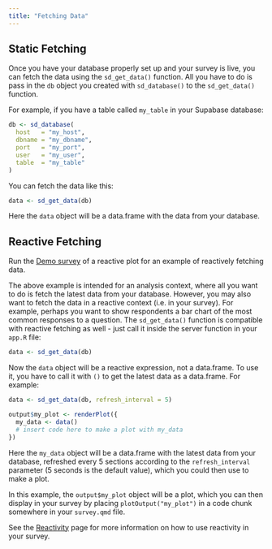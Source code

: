 ```yaml
---
title: "Fetching Data"
---
```


## Static Fetching

Once you have your database properly set up and your survey is live, you can fetch the data using the `sd_get_data()` function. All you have to do is pass in the `db` object you created with `sd_database()` to the `sd_get_data()` function. 

For example, if you have a table called `my_table` in your Supabase database:

```r
db <- sd_database(
  host   = "my_host",
  dbname = "my_dbname",
  port   = "my_port",
  user   = "my_user",
  table  = "my_table"
)
```

You can fetch the data like this:

```r
data <- sd_get_data(db)
```

Here the `data` object will be a data.frame with the data from your database.

## Reactive Fetching

::: {.callout-tip}

Run the [Demo survey](https://github.com/surveydown-dev/demo-reactive-plot) of a reactive plot for an example of reactively fetching data.

:::

The above example is intended for an analysis context, where all you want to do is fetch the latest data from your database. However, you may also want to fetch the data in a reactive context (i.e. in your survey). For example, perhaps you want to show respondents a bar chart of the most common responses to a question. The `sd_get_data()` function is compatible with reactive fetching as well - just call it inside the server function in your `app.R` file:

```r
data <- sd_get_data(db)
```

Now the `data` object will be a reactive expression, not a data.frame. To use it, you have to call it with `()` to get the latest data as a data.frame. For example:

```r
data <- sd_get_data(db, refresh_interval = 5)

output$my_plot <- renderPlot({  
  my_data <- data()
  # insert code here to make a plot with my_data
})
```

Here the `my_data` object will be a data.frame with the latest data from your database, refreshed every 5 sections according to the `refresh_interval` parameter (5 seconds is the default value), which you could then use to make a plot. 

In this example, the `output$my_plot` object will be a plot, which you can then display in your survey by placing `plotOutput("my_plot")` in a code chunk somewhere in your `survey.qmd` file.

See the [Reactivity](reactivity.qmd) page for more information on how to use reactivity in your survey.
